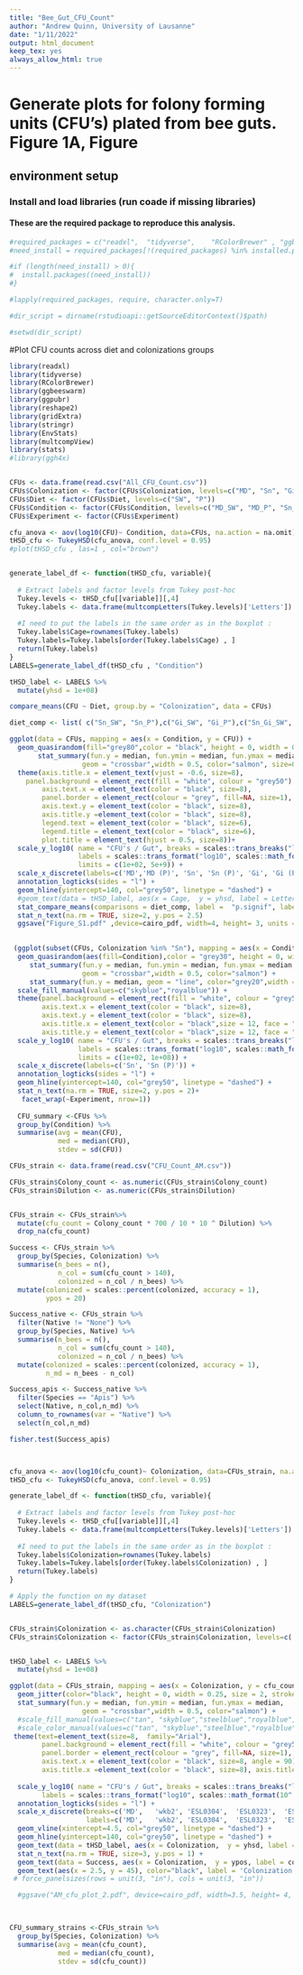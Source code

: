 ```yaml
---
title: "Bee_Gut_CFU_Count"
author: "Andrew Quinn, University of Lausanne"
date: "1/11/2022"
output: html_document
keep_tex: yes
always_allow_html: true
---
```


# Generate plots for folony forming units (CFU's) plated from bee guts. Figure 1A, Figure 


## environment setup
### Install and load libraries (run coade if missing libraries)
#### These are the required package to reproduce this analysis.

```r


#required_packages = c("readxl",  "tidyverse",    "RColorBrewer" , "ggbeeswarm","ggpubr", "reshape2" , "gridExtra", "stringr","EnvStats", "multcompView", "stats", "ggh4x")
#need_install = required_packages[!(required_packages) %in% installed.packages()]

#if (length(need_install) > 0){
#  install.packages((need_install))
#}

#lapply(required_packages, require, character.only=T)

#dir_script = dirname(rstudioapi::getSourceEditorContext()$path)

#setwd(dir_script)

```


#Plot CFU counts across diet and colonizations groups
```r
library(readxl)  
library(tidyverse)
library(RColorBrewer) 
library(ggbeeswarm)
library(ggpubr) 
library(reshape2)  
library(gridExtra) 
library(stringr)
library(EnvStats)
library(multcompView) 
library(stats)
#library(ggh4x)


CFUs <- data.frame(read.csv("All_CFU_Count.csv")) 
CFUs$Colonization <- factor(CFUs$Colonization, levels=c("MD", "Sn", "Gi", "Sn_Gi"))
CFUs$Diet <- factor(CFUs$Diet, levels=c("SW", "P"))
CFUs$Condition <- factor(CFUs$Condition, levels=c("MD_SW", "MD_P", "Sn_SW", "Sn_P","Gi_SW", "Gi_P","Sn_Gi_SW", "Sn_Gi_P"))
CFUs$Experiment <- factor(CFUs$Experiment)

cfu_anova <- aov(log10(CFU)~ Condition, data=CFUs, na.action = na.omit)
tHSD_cfu <- TukeyHSD(cfu_anova, conf.level = 0.95)
#plot(tHSD_cfu , las=1 , col="brown")


generate_label_df <- function(tHSD_cfu, variable){
  
  # Extract labels and factor levels from Tukey post-hoc 
  Tukey.levels <- tHSD_cfu[[variable]][,4]
  Tukey.labels <- data.frame(multcompLetters(Tukey.levels)['Letters'])
  
  #I need to put the labels in the same order as in the boxplot :
  Tukey.labels$Cage=rownames(Tukey.labels)
  Tukey.labels=Tukey.labels[order(Tukey.labels$Cage) , ]
  return(Tukey.labels)
}
LABELS=generate_label_df(tHSD_cfu , "Condition")

tHSD_label <- LABELS %>%
  mutate(yhsd = 1e+08)

compare_means(CFU ~ Diet, group.by = "Colonization", data = CFUs)

diet_comp <- list( c("Sn_SW", "Sn_P"),c("Gi_SW", "Gi_P"),c("Sn_Gi_SW", "Sn_Gi_P"))

ggplot(data = CFUs, mapping = aes(x = Condition, y = CFU)) +
  geom_quasirandom(fill="grey80",color = "black", height = 0, width = 0.33, shape=21, size = 1) +
       stat_summary(fun.y = median, fun.ymin = median, fun.ymax = median,
                  geom = "crossbar",width = 0.5, color="salmon", size=0.25) +
  theme(axis.title.x = element_text(vjust = -0.6, size=8),
    panel.background = element_rect(fill = "white", colour = "grey50") ,   legend.position = "none",
        axis.text.x = element_text(color = "black", size=8), 
        panel.border = element_rect(colour = "grey", fill=NA, size=1),
        axis.text.y = element_text(color = "black", size=8),
        axis.title.y =element_text(color = "black", size=8),
        legend.text = element_text(color = "black", size=6), 
        legend.title = element_text(color = "black", size=6),
        plot.title = element_text(hjust = 0.5, size=8))+
  scale_y_log10( name = "CFU's / Gut", breaks = scales::trans_breaks("log10", function(x) 10^x),
                 labels = scales::trans_format("log10", scales::math_format(10^.x)),
                 limits = c(1e+02, 5e+9)) +
  scale_x_discrete(labels=c('MD','MD (P)', 'Sn', 'Sn (P)', 'Gi', 'Gi (P)','Sn+Gi', 'Sn+Gi (P)')) +
  annotation_logticks(sides = "l") +
  geom_hline(yintercept=140, col="grey50", linetype = "dashed") +
  #geom_text(data = tHSD_label, aes(x = Cage,  y = yhsd, label = Letters), size=5) +
  stat_compare_means(comparisons = diet_comp, label =  "p.signif", label.y=c(8,8.5,9)) +
  stat_n_text(na.rm = TRUE, size=2, y.pos = 2.5)
  ggsave("Figure_S1.pdf" ,device=cairo_pdf, width=4, height= 3, units = "in", dpi = 300)

  
 (ggplot(subset(CFUs, Colonization %in% "Sn"), mapping = aes(x = Condition, y = CFU)) +
  geom_quasirandom(aes(fill=Condition),color = "grey30", height = 0, width = 0.25, shape=21, size = 2) +
     stat_summary(fun.y = median, fun.ymin = median, fun.ymax = median,
                  geom = "crossbar",width = 0.5, color="salmon") +
     stat_summary(fun.y = median, geom = "line", color="grey20",width = 1, aes(group = 1))+
  scale_fill_manual(values=c("skyblue","royalblue")) +
  theme(panel.background = element_rect(fill = "white", colour = "grey50"), legend.position = "none", 
        axis.text.x = element_text(color = "black", size=8),
        axis.text.y = element_text(color = "black", size=8),
        axis.title.x = element_text(color = "black",size = 12, face = "bold"), 
        axis.title.y = element_text(color = "black",size = 12, face = "bold")) +
  scale_y_log10( name = "CFU's / Gut", breaks = scales::trans_breaks("log10", function(x) 10^x),
                 labels = scales::trans_format("log10", scales::math_format(10^.x)),
                 limits = c(1e+02, 1e+08)) +
  scale_x_discrete(labels=c('Sn', 'Sn (P)')) +
  annotation_logticks(sides = "l") +
  geom_hline(yintercept=140, col="grey50", linetype = "dashed") +
  stat_n_text(na.rm = TRUE, size=2, y.pos = 2)+
   facet_wrap(~Experiment, nrow=1))
  
  CFU_summary <-CFUs %>%
  group_by(Condition) %>%
  summarise(avg = mean(CFU),
            med = median(CFU),
            stdev = sd(CFU))
```

```r

CFUs_strain <- data.frame(read.csv("CFU_Count_AM.csv"))

CFUs_strain$Colony_count <- as.numeric(CFUs_strain$Colony_count)
CFUs_strain$Dilution <- as.numeric(CFUs_strain$Dilution)


CFUs_strain <- CFUs_strain%>%
  mutate(cfu_count = Colony_count * 700 / 10 * 10 ^ Dilution) %>%
  drop_na(cfu_count) 

Success <- CFUs_strain %>%
  group_by(Species, Colonization) %>%
  summarise(n_bees = n(),
            n_col = sum(cfu_count > 140),
            colonized = n_col / n_bees) %>%
  mutate(colonized = scales::percent(colonized, accuracy = 1),
         ypos = 20)

Success_native <- CFUs_strain %>%
  filter(Native != "None") %>%
  group_by(Species, Native) %>%
  summarise(n_bees = n(),
            n_col = sum(cfu_count > 140),
            colonized = n_col / n_bees) %>%
  mutate(colonized = scales::percent(colonized, accuracy = 1),
         n_md = n_bees - n_col)  

Success_apis <- Success_native %>%
  filter(Species == "Apis") %>%
  select(Native, n_col,n_md) %>%
  column_to_rownames(var = "Native") %>%
  select(n_col,n_md)

fisher.test(Success_apis)



cfu_anova <- aov(log10(cfu_count)~ Colonization, data=CFUs_strain, na.action = na.omit)
tHSD_cfu <- TukeyHSD(cfu_anova, conf.level = 0.95)

generate_label_df <- function(tHSD_cfu, variable){
  
  # Extract labels and factor levels from Tukey post-hoc 
  Tukey.levels <- tHSD_cfu[[variable]][,4]
  Tukey.labels <- data.frame(multcompLetters(Tukey.levels)['Letters'])
  
  #I need to put the labels in the same order as in the boxplot :
  Tukey.labels$Colonization=rownames(Tukey.labels)
  Tukey.labels=Tukey.labels[order(Tukey.labels$Colonization) , ]
  return(Tukey.labels)
}

# Apply the function on my dataset
LABELS=generate_label_df(tHSD_cfu, "Colonization")


CFUs_strain$Colonization <- as.character(CFUs_strain$Colonization)
CFUs_strain$Colonization <- factor(CFUs_strain$Colonization, levels=c('MD',	'wkb2', 'ESL0304',	'ESL0323',	'ESL0251','ESL0897'))


tHSD_label <- LABELS %>%
  mutate(yhsd = 1e+08)

ggplot(data = CFUs_strain, mapping = aes(x = Colonization, y = cfu_count)) +
  geom_jitter(color="black", height = 0, width = 0.25, size = 2, stroke = 0) +
  stat_summary(fun.y = median, fun.ymin = median, fun.ymax = median,
                  geom = "crossbar",width = 0.5, color="salmon") +
  #scale_fill_manual(values=c("tan", "skyblue","steelblue","royalblue","orchid","salmon")) +
  #scale_color_manual(values=c("tan", "skyblue","steelblue","royalblue","orchid","salmon")) +
 theme(text=element_text(size=8,  family="Arial"),
        panel.background = element_rect(fill = "white", colour = "grey50"),
        panel.border = element_rect(colour = "grey", fill=NA, size=1),
        axis.text.x = element_text(color = "black", size=8, angle = 90), axis.text.y = element_text(color = "black", size=8),
        axis.title.x =element_text(color = "black", size=8), axis.title.y =element_text(color = "black", size=8))+
  
  scale_y_log10( name = "CFU's / Gut", breaks = scales::trans_breaks("log10", function(x) 10^x),
        labels = scales::trans_format("log10", scales::math_format(10^.x)),limits = c(1e+01, 1e+08)) +
  annotation_logticks(sides = "l") +
  scale_x_discrete(breaks=c('MD',	'wkb2', 'ESL0304',	'ESL0323',	'ESL0251',	'ESL0893',	'ESL0897'), 
                   labels=c('MD',	'wkb2', 'ESL0304',	'ESL0323',	'ESL0251',	'ESL0893',	'ESL0897')) +
  geom_vline(xintercept=4.5, col="grey50", linetype = "dashed") +
  geom_hline(yintercept=140, col="grey50", linetype = "dashed") +
  geom_text(data = tHSD_label, aes(x = Colonization,  y = yhsd, label = Letters), size=3) +
  stat_n_text(na.rm = TRUE, size=3, y.pos = 1) +
  geom_text(data = Success, aes(x = Colonization,  y = ypos, label = colonized), size=3) +
  geom_text(aes(x = 2.5, y = 45), color="black", label = 'Colonization Success', size=3) #+
 # force_panelsizes(rows = unit(3, "in"), cols = unit(3, "in"))

  #ggsave("AM_cfu_plot_2.pdf", device=cairo_pdf, width=3.5, height= 4, units = "in", dpi = 300)


  
CFU_summary_strains <-CFUs_strain %>%
  group_by(Species, Colonization) %>%
  summarise(avg = mean(cfu_count),
            med = median(cfu_count),
            stdev = sd(cfu_count))  
  
```

